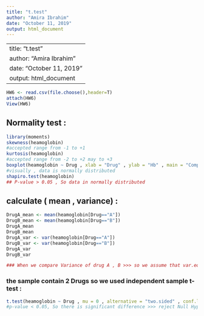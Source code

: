 ---
title: "t.test"
author: "Amira Ibrahim"
date: "October 11, 2019"
output: html_document
---

---
title: "t.test"
author: "Amira Ibrahim"
date: "October 11, 2019"
output: html_document
---

```{r HW6, echo=TRUE}
HW6 <- read.csv(file.choose(),header=T)
attach(HW6)
View(HW6) 
```

## Normality test :  
```{r , echo=TRUE}
library(moments) 
skewness(heamoglobin) 
#accepted range from -1 to +1 
kurtosis(heamoglobin) 
#accepted range from -2 to +2 may to +3
boxplot(heamoglobin ~ Drug , xlab = "Drug" , ylab = "Hb" , main = "Comparison of Drugs & Hb") 
#visually , data is normally distributed
shapiro.test(heamoglobin) 
## P-value > 0.05 , So data in normally distributed 
```
## calculate ( mean , variance) : 
```{r , echo=TRUE}
DrugA_mean <- mean(heamoglobin[Drug=="A"]) 
DrugB_mean <- mean(heamoglobin[Drug=="B"]) 
DrugA_mean 
DrugB_mean 
DrugA_var <- var(heamoglobin[Drug=="A"]) 
DrugB_var <- var(heamoglobin[Drug=="B"]) 
DrugA_var 
DrugB_var 

### When we compare Variance of drug A , B >>> so we assume that var.eq = True 
```
### the sample contain 2 Drugs so we used independent sample t-test :
```{r , echo=TRUE}
t.test(heamoglobin ~ Drug , mu = 0 , alternative = "two.sided" , conf.level = 0.95 , var.eq = T , paired = F)
#p-value < 0.05, So there is significant difference >>> reject Null Hypothesis
```
